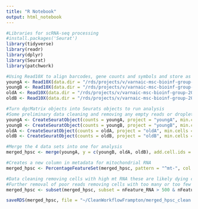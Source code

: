 ```yaml
---
title: "R Notebook"
output: html_notebook
---
```


```r
#Libraries for scRNA-seq processing
#install.packages('Seurat')
library(tidyverse)
library(readr)
library(dplyr)
library(Seurat)
library(patchwork)
```

```r
#Using Read10X to align barcodes, gene counts and symbols and store as dgCMatrix
youngA <- Read10X(data.dir = "/rds/projects/v/varnaic-msc-bioinf-group-2023/Data/GSE147729/GSM4443875")
youngB <- Read10X(data.dir = "/rds/projects/v/varnaic-msc-bioinf-group-2023/Data/GSE147729/GSM4443876")
oldA <- Read10X(data.dir = "/rds/projects/v/varnaic-msc-bioinf-group-2023/Data/GSE147729/GSM4443877")
oldB <- Read10X(data.dir = "/rds/projects/v/varnaic-msc-bioinf-group-2023/Data/GSE147729/GSM4443878")
```

```r
#Turn dgcMatrix objects into Seurats objects to run analysis
#Some preliminary data cleaning and removing any empty reads or droplets with multiple cells
youngA <- CreateSeuratObject(counts = youngA, project = "youngA", min.cells = 3, min.features = 200)
youngB <- CreateSeuratObject(counts = youngB, project = "youngB", min.cells = 3, min.features = 200)
oldA <- CreateSeuratObject(counts = oldA, project = "oldA", min.cells = 3, min.features = 200)
oldB <- CreateSeuratObject(counts = oldB, project = "oldB", min.cells = 3, min.features = 200)
```

```r
#Merge the 4 data sets into one for analysis
merged_hpsc <- merge(youngA, y = c(youngB, oldA, oldB), add.cell.ids = ls()[1:4], project = "merged_hpsc")
```

```r
#Creates a new column in metadata for mitochondrial RNA
merged_hpsc <- PercentageFeatureSet(merged_hpsc, pattern = "^mt-", col.name = "percent.mt")
```

```r
#Data cleaning removing cells with high mt RNA these are likely dying cells
#Further removal of poor reads removing cells with too many or too few features
merged_hpsc <- subset(merged_hpsc, subset = nFeature_RNA > 500 & nFeature_RNA < 4000 & nCount_RNA < 20000 & percent.mt < 10)
```

```r
saveRDS(merged_hpsc, file = "~/CleanWorkflowFrampton/merged_hpsc_clean.rds")
```

